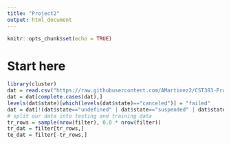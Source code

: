 ```yaml
---
title: "Project2"
output: html_document
---
```


```r
knitr::opts_chunk$set(echo = TRUE)
```

# Start here

```r
library(cluster)
dat = read.csv("https://raw.githubusercontent.com/AMartinez2/CST383-Project/master/ks-projects-201801.csv")
dat = dat[complete.cases(dat),]
levels(dat$state)[which(levels(dat$state)=="canceled")] = "failed"
dat = dat[!(dat$state=="undefined" | dat$state=="suspended" | dat$state=="live"),]
# split our data into testing and training data
tr_rows = sample(nrow(filter), 0.8 * nrow(filter))
tr_dat = filter[tr_rows,]
te_dat = filter[-tr_rows,]
```
